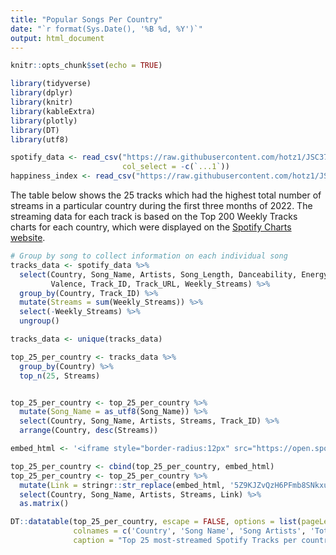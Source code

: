 ```yaml
---
title: "Popular Songs Per Country"
date: "`r format(Sys.Date(), '%B %d, %Y')`"
output: html_document
---
```

<style type="text/css">
.navbar {
  background-color:#1db954;
}
.main-container {
  max-width: 1600px;
  font-size: 16px;
  margin-left: auto;
  margin-right: auto;
}
</style>

```r
knitr::opts_chunk$set(echo = TRUE)
```

```r
library(tidyverse)
library(dplyr)
library(knitr)
library(kableExtra)
library(plotly)
library(DT)
library(utf8)
```

```r
spotify_data <- read_csv("https://raw.githubusercontent.com/hotz1/JSC370-HW5/main/spotify_data_full.csv", 
                         col_select = -c(`...1`))
happiness_index <- read_csv("https://raw.githubusercontent.com/hotz1/JSC370-HW5/main/happiness_data.csv")
```

The table below shows the 25 tracks which had the highest total number of streams in a particular country during the first three months of 2022. The streaming data for each track is based on the Top 200 Weekly Tracks charts for each country, which were displayed on the [Spotify Charts website](https://spotifycharts.com/regional/global/daily/latest).

```r
# Group by song to collect information on each individual song
tracks_data <- spotify_data %>% 
  select(Country, Song_Name, Artists, Song_Length, Danceability, Energy,
         Valence, Track_ID, Track_URL, Weekly_Streams) %>%
  group_by(Country, Track_ID) %>%
  mutate(Streams = sum(Weekly_Streams)) %>%
  select(-Weekly_Streams) %>% 
  ungroup()

tracks_data <- unique(tracks_data)
```

```r
top_25_per_country <- tracks_data %>%
  group_by(Country) %>%
  top_n(25, Streams)


top_25_per_country <- top_25_per_country %>%
  mutate(Song_Name = as_utf8(Song_Name)) %>%
  select(Country, Song_Name, Artists, Streams, Track_ID) %>%
  arrange(Country, desc(Streams))

embed_html <- '<iframe style="border-radius:12px" src="https://open.spotify.com/embed/track/5Z9KJZvQzH6PFmb8SNkxuk?utm_source=generator" width="100%" height="80" frameBorder="0" allowfullscreen="" allow="autoplay; clipboard-write; encrypted-media; fullscreen; picture-in-picture"></iframe>'

top_25_per_country <- cbind(top_25_per_country, embed_html)
top_25_per_country <- top_25_per_country %>%
  mutate(Link = stringr::str_replace(embed_html, '5Z9KJZvQzH6PFmb8SNkxuk', Track_ID)) %>%
  select(Country, Song_Name, Artists, Streams, Link) %>%
  as.matrix()

DT::datatable(top_25_per_country, escape = FALSE, options = list(pageLength = 25),
              colnames = c('Country', 'Song Name', 'Song Artists', 'Total Streams in Country', 'Spotify Link'),
              caption = "Top 25 most-streamed Spotify Tracks per country between December 31, 2021 and April 1, 2022.")
```